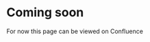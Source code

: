 

# Coming soon

For now this page can be viewed on <Link href="https://nidigitalsolutions.jira.com/wiki/spaces/NPP/pages/1500774401/Ways+of+working">Confluence</Link>
